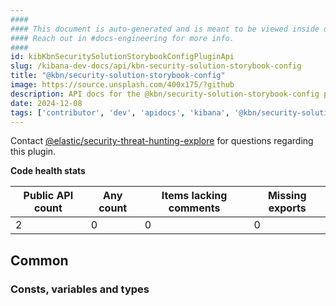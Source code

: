 ```yaml
---
####
#### This document is auto-generated and is meant to be viewed inside our experimental, new docs system.
#### Reach out in #docs-engineering for more info.
####
id: kibKbnSecuritySolutionStorybookConfigPluginApi
slug: /kibana-dev-docs/api/kbn-security-solution-storybook-config
title: "@kbn/security-solution-storybook-config"
image: https://source.unsplash.com/400x175/?github
description: API docs for the @kbn/security-solution-storybook-config plugin
date: 2024-12-08
tags: ['contributor', 'dev', 'apidocs', 'kibana', '@kbn/security-solution-storybook-config']
---
```




Contact [@elastic/security-threat-hunting-explore](https://github.com/orgs/elastic/teams/security-threat-hunting-explore) for questions regarding this plugin.

**Code health stats**

| Public API count  | Any count | Items lacking comments | Missing exports |
|-------------------|-----------|------------------------|-----------------|
| 2 | 0 | 0 | 0 |

## Common

### Consts, variables and types
<DocDefinitionList data={kbnSecuritySolutionStorybookConfigObj.common.misc}/>

